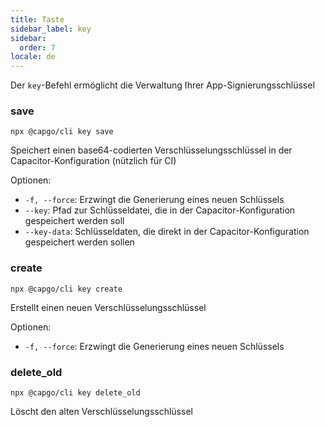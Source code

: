 ```yaml
---
title: Taste
sidebar_label: key
sidebar:
  order: 7
locale: de
---
```


Der `key`-Befehl ermöglicht die Verwaltung Ihrer App-Signierungsschlüssel

### save

`npx @capgo/cli key save`

Speichert einen base64-codierten Verschlüsselungsschlüssel in der Capacitor-Konfiguration (nützlich für CI)

Optionen:

- `-f, --force`: Erzwingt die Generierung eines neuen Schlüssels
- `--key`: Pfad zur Schlüsseldatei, die in der Capacitor-Konfiguration gespeichert werden soll
- `--key-data`: Schlüsseldaten, die direkt in der Capacitor-Konfiguration gespeichert werden sollen

### create

`npx @capgo/cli key create`

Erstellt einen neuen Verschlüsselungsschlüssel

Optionen:

- `-f, --force`: Erzwingt die Generierung eines neuen Schlüssels

### delete_old

`npx @capgo/cli key delete_old`

Löscht den alten Verschlüsselungsschlüssel